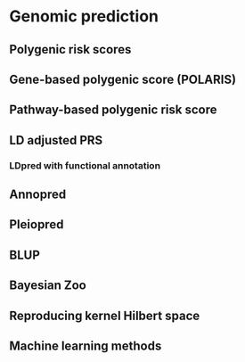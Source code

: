 # Genomic prediction

## Polygenic risk scores

## Gene-based polygenic score (POLARIS)

## Pathway-based polygenic risk score

## LD adjusted PRS

### LDpred with functional annotation

## Annopred

## Pleiopred

## BLUP

## Bayesian Zoo

## Reproducing kernel Hilbert space

## Machine learning methods

